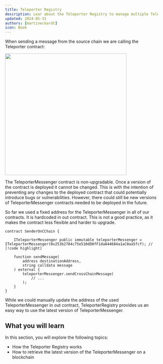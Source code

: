 ```yaml
---
title: Teleporter Registry
description: Lear about the Teleporter Registry to manage multiple Teleporter versions.
updated: 2024-05-31
authors: [martineckardt]
icon: Book
---
```


When sending a message from the source chain we are calling the Teleporter contract:

<img src="/common-images/teleporter/teleporter-source.png" width="400" class="mx-auto"/>

The TeleporterMessenger contract is non-upgradable. Once a version of the contract is deployed it cannot be changed. This is with the intention of preventing any changes to the deployed contract that could potentially introduce bugs or vulnerabilities. However, there could still be new versions of TeleporterMessenger contracts needed to be deployed in the future.

So far we used a fixed address for the TeleporterMessenger in all of our contracts. It is hardcoded in out contract. This is not a good practice, as it makes the contract less flexible and harder to upgrade.

```solidity
contract SenderOnCChain {

    ITeleporterMessenger public immutable teleporterMessenger = ITeleporterMessenger(0x253b2784c75e510dD0fF1da844684a1aC0aa5fcf); // [!code highlight]

    function sendMessage(
        address destinationAddress,
        string calldata message
    ) external {
        teleporterMessenger.sendCrossChainMessage(
            // ...
        );
    }
}
```

While we could manually update the address of the used TeleporterMessenger in out contract, TeleporterRegistry provides us an easy way to use the latest version of TeleporterMessenger.

## What you will learn

In this section, you will explore the following topics:

- How the Teleporter Registry works
- How to retrieve the latest version of the TeleporterMessenger on a blockchain